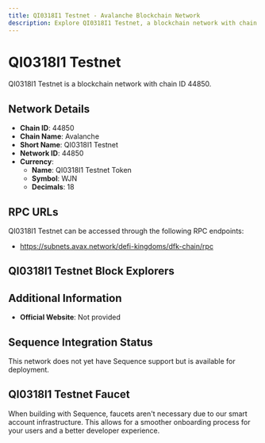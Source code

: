 ```yaml
--- 
title: QI0318I1 Testnet - Avalanche Blockchain Network
description: Explore QI0318I1 Testnet, a blockchain network with chain ID 44850. Learn about its native currency, QI0318I1 Testnet Token, and how to interact with the network.
---
```


# QI0318I1 Testnet

QI0318I1 Testnet is a blockchain network with chain ID 44850.

## Network Details

- **Chain ID**: 44850
- **Chain Name**: Avalanche
- **Short Name**: QI0318I1 Testnet
- **Network ID**: 44850
- **Currency**: 
  - **Name**: QI0318I1 Testnet Token
  - **Symbol**: WJN
  - **Decimals**: 18

## RPC URLs

QI0318I1 Testnet can be accessed through the following RPC endpoints:

- https://subnets.avax.network/defi-kingdoms/dfk-chain/rpc

## QI0318I1 Testnet Block Explorers



## Additional Information

- **Official Website**: Not provided

## Sequence Integration Status

This network does not yet have Sequence support but is available for deployment.

## QI0318I1 Testnet Faucet

When building with Sequence, faucets aren't necessary due to our smart account infrastructure. This allows for a smoother onboarding process for your users and a better developer experience.
